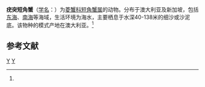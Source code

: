 {{Speciesbox 
| taxon = Harrovia tuberculata
| authority = (Haswell, 1879)<ref name='id11615'>{{cite web| url =http://www.bioinfo.cn/db05/BjdwSpecies.php?action=view&id=11615| title =疣突短角蟹| work =《中国动物物种编目数据库》| publisher =中国科学院微生物研究所| author =中国科学院动物研究所| accessdate =2009-04-28| deadurl =yes| archiveurl =https://web.archive.org/web/20160305025301/http://www.bioinfo.cn/db05/BjdwSpecies.php?action=view&id=11615| archivedate =2016-03-05}}</ref>
}}

'''疣突短角蟹'''（[[学名|学名]]：{{lang|la|''Harrovia tuberculata''}}）为[[菱蟹科|菱蟹科]][[短角蟹属|短角蟹属]]的动物。分布于澳大利亚及新加坡，包括[[东海|东海]]、[[南海|南海]]等海域，生活环境为海水，主要栖息于水深40-138米的细沙或沙泥底。该物种的模式产地在澳大利亚。<ref name='id11615'/>

== 参考文献 ==
{{reflist}}

{{Taxonbar}}

[[Category:1879年描述的动物|Y]]
[[Category:短角蟹属|Y]]